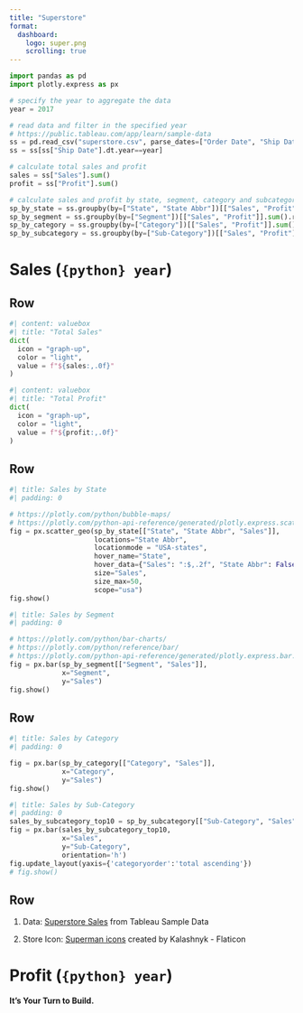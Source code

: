 ```yaml
---
title: "Superstore"
format:
  dashboard:
    logo: super.png
    scrolling: true
---
```


```python
import pandas as pd
import plotly.express as px

# specify the year to aggregate the data
year = 2017

# read data and filter in the specified year
# https://public.tableau.com/app/learn/sample-data
ss = pd.read_csv("superstore.csv", parse_dates=["Order Date", "Ship Date"])
ss = ss[ss["Ship Date"].dt.year==year]

# calculate total sales and profit
sales = ss["Sales"].sum()
profit = ss["Profit"].sum()

# calculate sales and profit by state, segment, category and subcategory
sp_by_state = ss.groupby(by=["State", "State Abbr"])[["Sales", "Profit"]].sum().reset_index()
sp_by_segment = ss.groupby(by=["Segment"])[["Sales", "Profit"]].sum().reset_index()
sp_by_category = ss.groupby(by=["Category"])[["Sales", "Profit"]].sum().reset_index()
sp_by_subcategory = ss.groupby(by=["Sub-Category"])[["Sales", "Profit"]].sum().reset_index()
```

# Sales (`{python} year`)

## Row {height=15%}

```python
#| content: valuebox
#| title: "Total Sales"
dict(
  icon = "graph-up",
  color = "light",
  value = f"${sales:,.0f}"
)
```

```python
#| content: valuebox
#| title: "Total Profit"
dict(
  icon = "graph-up",
  color = "light",
  value = f"${profit:,.0f}"
)
```

## Row {height=35%}

```python
#| title: Sales by State
#| padding: 0

# https://plotly.com/python/bubble-maps/
# https://plotly.com/python-api-reference/generated/plotly.express.scatter_geo
fig = px.scatter_geo(sp_by_state[["State", "State Abbr", "Sales"]], 
                     locations="State Abbr", 
                     locationmode = "USA-states",
                     hover_name="State",
                     hover_data={"Sales": ":$,.2f", "State Abbr": False},
                     size="Sales",
                     size_max=50,
                     scope="usa")
fig.show()
```

```python
#| title: Sales by Segment
#| padding: 0

# https://plotly.com/python/bar-charts/
# https://plotly.com/python/reference/bar/
# https://plotly.com/python-api-reference/generated/plotly.express.bar.html
fig = px.bar(sp_by_segment[["Segment", "Sales"]],
             x="Segment",
             y="Sales")
fig.show()
```

## Row {height=35%}

```python
#| title: Sales by Category
#| padding: 0

fig = px.bar(sp_by_category[["Category", "Sales"]],
             x="Category",
             y="Sales")
fig.show()
```

```python
#| title: Sales by Sub-Category
#| padding: 0
sales_by_subcategory_top10 = sp_by_subcategory[["Sub-Category", "Sales"]].sort_values(by=['Sales'], ascending=False).head(10)
fig = px.bar(sales_by_subcategory_top10,
             x="Sales",
             y="Sub-Category",
             orientation='h')
fig.update_layout(yaxis={'categoryorder':'total ascending'})
# fig.show()
```

## Row {height=15%}

::: {.card title="Source"}
1. Data: [Superstore Sales](https://public.tableau.com/app/learn/sample-data) from Tableau Sample Data

2. Store Icon: [Superman icons](https://www.flaticon.com/free-icons/superman) created by Kalashnyk - Flaticon
:::

# Profit (`{python} year`)

**It's Your Turn to Build.**
